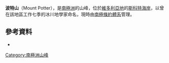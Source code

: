{{coord|78|8|S|162|17|E|display=title}}

'''波特山'''（Mount Potter），是[[南極洲|南極洲]]的山峰，位於[[維多利亞地|維多利亞地]]的[[斯科特海岸|斯科特海岸]]，以曾在該地區工作七季的冰川地學家命名，現時由[[南極條約體系|南極條約體系]]管理。

==參考資料==
*{{usgs-gazetteer}}

{{DEFAULTSORT:Mount Potter}}
[[Category:南極洲山峰|Category:南極洲山峰]]


{{ScottCoast-geo-stub}}